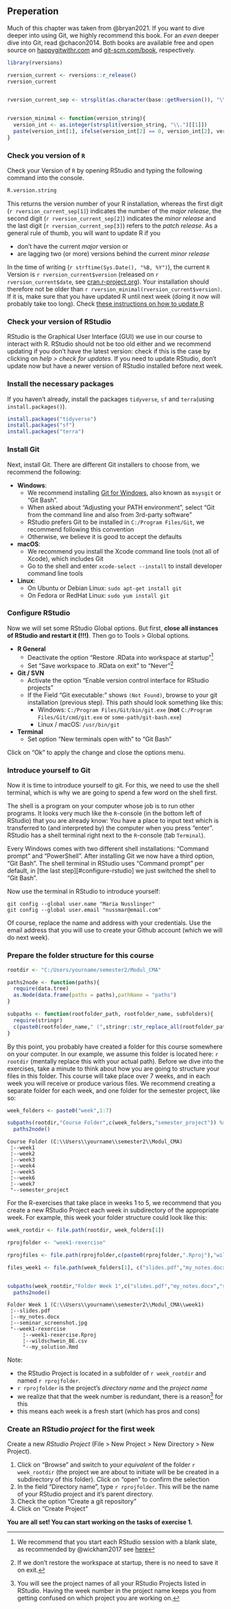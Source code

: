 ## Preperation {#w1-preperation}

Much of this chapter was taken from @bryan2021. If you want to dive deeper into using Git, we highly recommend this book. For an *even* deeper dive into Git, read @chacon2014. Both books are available free and open source on [happygitwithr.com](https://happygitwithr.com/) and [git-scm.com/book](https://git-scm.com/book/), respectively. 

```r

library(rversions)

rversion_current <- rversions::r_release()
rversion_current


rversion_current_sep <- strsplit(as.character(base::getRversion()), "\\.")[[1]]


rversion_minimal <- function(version_string){
  version_int <- as.integer(strsplit(version_string, "\\.")[[1]])
  paste(version_int[1], ifelse(version_int[2] == 0, version_int[2], version_int[2]-1), 0,sep = ".")
}

```


### Check you version of `R`

Check your Version of `R` by opening RStudio and typing the following command into the console. 

```r
R.version.string
```

This returns the version number of your R installation, whereas the first digit (``r rversion_current_sep[1]``) indicates the number of the *major release*, the second digit  (``r rversion_current_sep[2]``) indicates the *minor release* and the last digit (``r rversion_current_sep[3]``) refers to the *patch release*. As a general rule of thumb, you will want to update R if you

- don't have the current *major* version or
- are lagging two (or more) versions behind the current *minor release*

In the time of writing (`r strftime(Sys.Date(), "%B, %Y")`), the current `R` Version is `r rversion_current$version` (released on `r rversion_current$date`, see [cran.r-project.org](https://cran.r-project.org/)). Your installation should therefore not be older than `r rversion_minimal(rversion_current$version)`. If it is, make sure that you have updated R until next week (doing it now will probably take too long). Check [these instructions on how to update R](https://www.linkedin.com/pulse/3-methods-update-r-rstudio-windows-mac-woratana-ngarmtrakulchol/)


### Check your version of RStudio

RStudio is the Graphical User Interface (GUI) we use in our course to interact with R. RStudio should not be too old either and we recommend updating if you don't have the latest version: check if this is the case by clicking on *help > check for updates*. If you need to update RStudio, don't update now but have a newer version of RStudio installed before next week. 


### Install the necessary packages

If you haven't already, install the packages `tidyverse`, `sf` and `terra`(using `install.packages()`). 

```r
install.packages("tidyverse")
install.packages("sf")
install.packages("terra")
```


### Install Git{#install-git}

Next, install Git. There are different Git installers to choose from, we recommend the following:

<!-- If you are not sure whether you already have Git installed or not, you can verify this by typing `git --version` in the terminal. If this command returns a version number you have Git installed already and might only need to update it. If this command returns `git: command not found` (or something similar), you will need to install Git first. -->


- **Windows**: 
  - We recommend installing [Git for Windows](https://gitforwindows.org/), also known as `msysgit` or “Git Bash". 
  - When asked about “Adjusting your PATH environment”, select “Git from the command line and also from 3rd-party software”
  - RStudio prefers Git to be installed in `C:/Program Files/Git`, we recommend following this convention
  - Otherwise, we believe it is good to accept the defaults
- **macOS**:  
  - We recommend you install the Xcode command line tools (not all of Xcode), which includes Git
  - Go to the shell and enter `xcode-select --install` to install developer command line tools
- **Linux**: 
  - On Ubuntu or Debian Linux: `sudo apt-get install git`
  - On Fedora or RedHat Linux: `sudo yum install git`
  


### Configure RStudio{#configure-rstudio}

Now we will set some RStudio Global options. But first, **close all instances of RStudio and restart it (!!!)**. Then go to Tools > Global options. 

- **R General**
  - Deactivate the option "Restore .RData into workspace at startup"[^restore]
  - Set "Save workspace to .RData on exit " to "Never"[^saveworkspace]
- **Git / SVN**
  - Activate the option "Enable version control interface for RStudio projects"
  - If the Field "Git executable:" shows `(Not Found)`, browse to your git installation (previous step). This path should look something like this:
    - Windows: `C:/Program Files/Git/bin/git.exe` (**not** `C:/Program Files/Git/cmd/git.exe` or `some-path/git-bash.exe`)
    - Linux / macOS: `/usr/bin/git`
- **Terminal**
  - Set option "New terminals open with" to "Git Bash" 
  
Click on "Ok" to apply the change and close the options menu.

[^restore]: We recommend that you start each RStudio session with a blank slate, as recommended by @wickham2017 see [here](https://r4ds.had.co.nz/workflow-projects.html)
[^saveworkspace]: If we don't restore the workspace at startup, there is no need to save it on exit.



### Introduce yourself to Git{#introduce-yourself-git}

Now it is time to introduce yourself to git. For this, we need to use the shell terminal, which is why we are going to spend a few word on the shell first. 

The shell is a program on your computer whose job is to run other programs. It looks very much like the `R`-console (in the bottom left of RStudio) that you are already know: You have a place to input text which is transferred to (and interpreted by) the computer when you press "enter". RStudio has a shell terminal right next to the `R`-console (tab `Terminal`).

Every Windows comes with two different shell installations: "Command prompt" and "PowerShell". After installing Git we now have a third option, "Git Bash". The shell terminal in RStudio uses "Command prompt" per default, in [the last step][#configure-rstudio] we just switched the shell to "Git Bash".

Now use the terminal in RStudio to introduce yourself:

```
git config --global user.name "Maria Nusslinger"
git config --global user.email "nussmar@email.com"
```

Of course, replace the name and address with your credentials. Use the email address that you will use to create your Github account (which we will do next week).



### Prepare the folder structure for this course{#folder-structure}

```r
rootdir <- "C:/Users/yourname/semester2/Modul_CMA"

paths2node <- function(paths){
  require(data.tree)
  as.Node(data.frame(paths = paths),pathName = "paths")
}

subpaths <- function(rootfolder_path, rootfolder_name, subfolders){
  require(stringr)
  c(paste0(rootfolder_name," (",stringr::str_replace_all(rootfolder_path, "/", "\\\\"),")"), file.path("rootfolder_path",subfolders))
}

```


By this point, you probably have created a folder for this course somewhere on your computer. In our example, we assume this folder is located here: ``r rootdir`` (mentally replace this with your actual path). Before we dive into the exercises, take a minute to think about how you are going to structure your files in this folder. This course will take place over 7 weeks, and in each week you will receive or produce various files. We recommend creating a separate folder for each week, and one folder for the semester project, like so:



```r
week_folders <- paste0("week",1:7)

subpaths(rootdir,"Course Folder",c(week_folders,"semester_project")) %>%
  paths2node()
```

```
Course Folder (C:\\Users\\yourname\\semester2\\Modul_CMA)
 ¦--week1                                                
 ¦--week2                                                
 ¦--week3                                                
 ¦--week4                                                
 ¦--week5                                                
 ¦--week6                                                
 ¦--week7                                                
 °--semester_project 
```


For the R-exercises that take place in weeks 1 to 5, we recommend that you create a new RStudio Project each week in subdirectory of the appropriate week. For example, this week your folder structure could look like this: 


```r


week_rootdir <- file.path(rootdir, week_folders[1])

rprojfolder <- "week1-rexercise"

rprojfiles <- file.path(rprojfolder,c(paste0(rprojfolder,".Rproj"),"wildschwein_BE.csv","my_solution.Rmd"))

files_week1 <- file.path(week_folders[1], c("slides.pdf","my_notes.docx","seminar_screenshot.jpg",rprojfiles))


subpaths(week_rootdir,"Folder Week 1",c("slides.pdf","my_notes.docx","seminar_screenshot.jpg",rprojfiles))  %>%
  paths2node()
```


```
Folder Week 1 (C:\\Users\\yourname\\semester2\\Modul_CMA\\week1)
 ¦--slides.pdf                                                  
 ¦--my_notes.docx                                               
 ¦--seminar_screenshot.jpg                                      
 °--week1-rexercise                                             
     ¦--week1-rexercise.Rproj                                   
     ¦--wildschwein_BE.csv                                      
     °--my_solution.Rmd   
```


Note: 

- the RStudio Project is located in a subfolder of ``r week_rootdir`` and named ``r rprojfolder``.
- ``r rprojfolder`` is the project's *directory name* and the *project name*
- we realize that that the week number is redundant, there is a reason[^redundancy] for this
- this means each week is a fresh start (which has pros and cons)

[^redundancy]: You will see the project names of all your RStudio Projects listed in RStudio. Having the week number in the project name keeps you from getting confused on which project you are working on.


### Create an RStudio *project* for the first week


Create a new *RStudio Project* (File > New Project > New Directory > New Project). 

1. Click on "Browse" and switch to *your equivalent* of the folder ``r week_rootdir`` (the project we are about to initiate will be be created in a subdirectory of this folder). Click on "open" to confirm the selection
2. In the field "Directory name", type ``r rprojfolder``. This will be the name of your RStudio project and it's parent directory.
3. Check the option "Create a git repository"
4. Click on "Create Project"


**You are all set! You can start working on the tasks of exercise 1.**    

<!-- Create a new .R (or .Rmd) File and divide it into the sections necessary in a classical Data Science workflow. In .R Files, "Sections" can be created within RStudio by adding Comments (`#`) with at least 4 trailing dashes, equal, or pound signs ( `-`, `=`,`#`). In .Rmd Files, their are created with leading pound signs (`#`). -->

<!-- Sections allow code folding (try clicking on the small triangle next to the line number) and facilitate navigation (try the shortcut: `Shift`+`Alt`+`J`). We recommend following sections: -->

<!-- - Loading environment / libraries -->
<!-- - Data import -->
<!-- - Data cleansing -->
<!-- - Data analysis and visualization -->





















